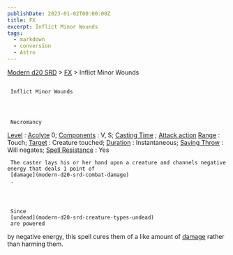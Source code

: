 ```yaml
---
publishDate: 2023-01-02T00:00:00Z
title: FX
excerpt: Inflict Minor Wounds
tags:
  - markdown
  - conversion
  - Astro
---
```


[Modern d20 SRD](/#modernD20) >
[FX](modern-d20-srd-fx-index) > Inflict Minor Wounds

##

     Inflict Minor Wounds




     Necromancy

[Level](modern-d20-srd-fx-level)
:
[Acolyte](modern-d20-srd-classes-advanced-acolyte)
0;
[Components](modern-d20-srd-fx-components)
: V, S;
[Casting Time](modern-d20-srd-fx-casting-time)
;
[Attack action](modern-d20-srd-combat-attack-actions)
[Range](modern-d20-srd-fx-range)
: Touch;
[Target](modern-d20-srd-fx-target)
: Creature touched;
[Duration](modern-d20-srd-fx-duration)
: Instantaneous;
[Saving Throw](modern-d20-srd-basics-saving-throws)
: Will negates;
[Spell Resistance](modern-d20-srd-special-abilities-spell-resistance)
: Yes

     The caster lays his or her hand upon a creature and channels negative energy that deals 1 point of
     [damage](modern-d20-srd-combat-damage)
     .




     Since
     [undead](modern-d20-srd-creature-types-undead)
     are powered

by negative energy, this spell cures them of a like amount of
[damage](modern-d20-srd-combat-damage)
rather
than harming them.
